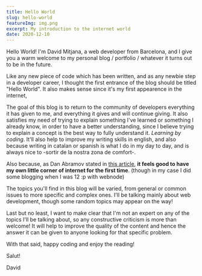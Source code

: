 ```yaml
---
title: Hello World
slug: hello-world
featureImg: img.png
excerpt: My introduction to the internet world
date: 2020-12-10
---
```


Hello World! I'm David Mitjana, a web developer from Barcelona, and I give you a warm welcome to my personal blog / portfolio / whatever it turns out to be in the future. 

Like any new piece of code which has been written, and as any newbie step in a developer career, I thought the first entrance of the blog should be titled "Hello World". It also makes sense since it's my first appearence in the internet,

The goal of this blog is to return to the community of developers everything it has given to me, and everything it gives and will continue giving. It also satisfies my need of trying to explain something I've learned or something I already know, in order to have a better understanding, since I believe trying to explain a concept is the best way to fully understand it. *Learning by coding*. It'll also help to improve my writing skills in english, and also because writing in catalan or spanish is what I do in my day to day, and is always nice to -sortir de la nostra zona de comfort-.

Also because, as Dan Abramov stated in [this article](https://medium.com/@dan_abramov/why-my-new-blog-isnt-on-medium-3b280282fbae), **it feels good to have my own little corner of internet for the first time**. (though in my case I did some blogging when I was 12 :p with webnode)

The topics you'll find in this blog will be varied, from general or common issues to more specific and complex ones. I'll be talking mainly about web development, though some random topics may appear on the way! 

Last but no least, I want to make clear that I'm not an expert on any of the topics I'll be talking about, so any constructive criticism is more than welcome! It will help to improve the quality of the content and hence the answer it can be given to anyone looking for that specific problem.

With that said, happy coding and enjoy the reading!

Salut! 

David